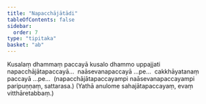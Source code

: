 ```yaml
---
title: "Napacchājātādi"
tableOfContents: false
sidebar:
  order: 7
type: "tipitaka"
basket: "ab"
---
```



<DynamicBreadcrumb />

<Division number="146">

<Paragraph number="527">
Kusalaṃ dhammaṃ paccayā kusalo dhammo uppajjati napacchājātapaccayā…  naāsevanapaccayā …pe…  cakkhāyatanaṃ paccayā …pe…  (napacchājātapaccayampi naāsevanapaccayampi paripuṇṇaṃ, sattarasa.)

</Paragraph>
</Division>

<Paragraph number="528" type="center">
(Yathā anulome sahajātapaccayaṃ, evaṃ vitthāretabbaṃ.)
</Paragraph>